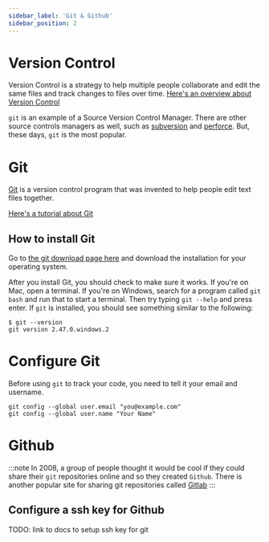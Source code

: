```yaml
---
sidebar_label: 'Git & Github'
sidebar_position: 2
---
```


# Version Control

Version Control is a strategy to help multiple people collaborate and edit the same files and track changes to files over time. [Here's an overview about Version Control](https://www.atlassian.com/git/tutorials/what-is-version-control)

`git` is an example of a Source Version Control Manager. There are other source controls managers as well, such as [subversion](https://subversion.apache.org/) and [perforce](https://www.perforce.com/). But, these days, `git` is the most popular. 

# Git

[Git](https://git-scm.com/) is a version control program that was invented to help people edit text files together. 

[Here's a tutorial about Git](https://www.w3schools.com/git/default.asp) 

## How to install Git

Go to [the git download page here](https://git-scm.com/downloads) and download the installation for your operating system.

After you install Git, you should check to make sure it works. If you're on Mac, open a terminal. If you're on Windows, search for a program called `git bash` and run that to start a terminal. Then try typing `git --help` and press enter. If `git` is installed, you should see something similar to the following:  

```shell
$ git --version
git version 2.47.0.windows.2
```

# Configure Git

Before using `git` to track your code, you need to tell it your email and username. 

```shell
git config --global user.email "you@example.com"
git config --global user.name "Your Name"
```
# Github

:::note
In 2008, a group of people thought it would be cool if they could share their `git` repositories online and so they created `Github`. There is another popular site for sharing git repositories called [Gitlab](https://about.gitlab.com/)
:::

## Configure a ssh key for Github

TODO: link to docs to setup ssh key for git



